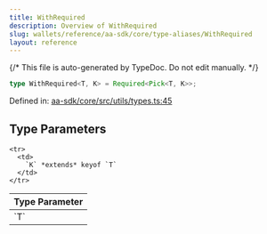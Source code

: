 ```yaml
---
title: WithRequired
description: Overview of WithRequired
slug: wallets/reference/aa-sdk/core/type-aliases/WithRequired
layout: reference
---
```


{/* This file is auto-generated by TypeDoc. Do not edit manually. */}

```ts
type WithRequired<T, K> = Required<Pick<T, K>>;
```

Defined in: [aa-sdk/core/src/utils/types.ts:45](https://github.com/alchemyplatform/aa-sdk/blob/ad165355d980f9a16dd388088895bfc851df8656/aa-sdk/core/src/utils/types.ts#L45)

## Type Parameters

<table>
  <thead>
    <tr>
      <th align="left">Type Parameter</th>
    </tr>
  </thead>

  <tbody>
    <tr>
      <td>
        `T`
      </td>
    </tr>

    <tr>
      <td>
        `K` *extends* keyof `T`
      </td>
    </tr>

  </tbody>
</table>

